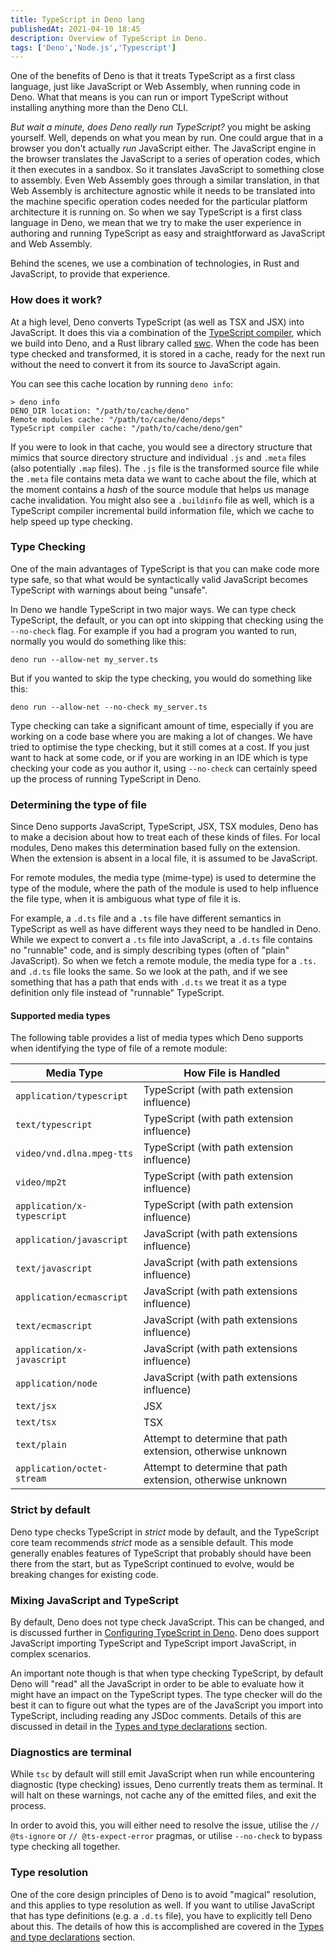 ```yaml
---
title: TypeScript in Deno lang
publishedAt: 2021-04-10 18:45
description: Overview of TypeScript in Deno.
tags: ['Deno','Node.js','Typescript']
---
```


One of the benefits of Deno is that it treats TypeScript as a first class
language, just like JavaScript or Web Assembly, when running code in Deno. What
that means is you can run or import TypeScript without installing anything more
than the Deno CLI.

_But wait a minute, does Deno really run TypeScript?_ you might be asking
yourself. Well, depends on what you mean by run. One could argue that in a
browser you don't actually _run_ JavaScript either. The JavaScript engine in the
browser translates the JavaScript to a series of operation codes, which it then
executes in a sandbox. So it translates JavaScript to something close to
assembly. Even Web Assembly goes through a similar translation, in that Web
Assembly is architecture agnostic while it needs to be translated into the
machine specific operation codes needed for the particular platform architecture
it is running on. So when we say TypeScript is a first class language in Deno,
we mean that we try to make the user experience in authoring and running
TypeScript as easy and straightforward as JavaScript and Web Assembly.

Behind the scenes, we use a combination of technologies, in Rust and JavaScript,
to provide that experience.

### How does it work?

At a high level, Deno converts TypeScript (as well as TSX and JSX) into
JavaScript. It does this via a combination of the
[TypeScript compiler](https://github.com/microsoft/TypeScript), which we build
into Deno, and a Rust library called [swc](https://swc.rs/). When the code has
been type checked and transformed, it is stored in a cache, ready for the next
run without the need to convert it from its source to JavaScript again.

You can see this cache location by running `deno info`:

```shell
> deno info
DENO_DIR location: "/path/to/cache/deno"
Remote modules cache: "/path/to/cache/deno/deps"
TypeScript compiler cache: "/path/to/cache/deno/gen"
```

If you were to look in that cache, you would see a directory structure that
mimics that source directory structure and individual `.js` and `.meta` files
(also potentially `.map` files). The `.js` file is the transformed source file
while the `.meta` file contains meta data we want to cache about the file, which
at the moment contains a _hash_ of the source module that helps us manage cache
invalidation. You might also see a `.buildinfo` file as well, which is a
TypeScript compiler incremental build information file, which we cache to help
speed up type checking.

### Type Checking

One of the main advantages of TypeScript is that you can make code more type
safe, so that what would be syntactically valid JavaScript becomes TypeScript
with warnings about being "unsafe".

In Deno we handle TypeScript in two major ways. We can type check TypeScript,
the default, or you can opt into skipping that checking using the `--no-check`
flag. For example if you had a program you wanted to run, normally you would do
something like this:

```
deno run --allow-net my_server.ts
```

But if you wanted to skip the type checking, you would do something like this:

```
deno run --allow-net --no-check my_server.ts
```

Type checking can take a significant amount of time, especially if you are
working on a code base where you are making a lot of changes. We have tried to
optimise the type checking, but it still comes at a cost. If you just want to
hack at some code, or if you are working in an IDE which is type checking your
code as you author it, using `--no-check` can certainly speed up the process of
running TypeScript in Deno.

### Determining the type of file

Since Deno supports JavaScript, TypeScript, JSX, TSX modules, Deno has to make a
decision about how to treat each of these kinds of files. For local modules,
Deno makes this determination based fully on the extension. When the extension
is absent in a local file, it is assumed to be JavaScript.

For remote modules, the media type (mime-type) is used to determine the type of
the module, where the path of the module is used to help influence the file
type, when it is ambiguous what type of file it is.

For example, a `.d.ts` file and a `.ts` file have different semantics in
TypeScript as well as have different ways they need to be handled in Deno. While
we expect to convert a `.ts` file into JavaScript, a `.d.ts` file contains no
"runnable" code, and is simply describing types (often of "plain" JavaScript).
So when we fetch a remote module, the media type for a `.ts.` and `.d.ts` file
looks the same. So we look at the path, and if we see something that has a path
that ends with `.d.ts` we treat it as a type definition only file instead of
"runnable" TypeScript.

#### Supported media types

The following table provides a list of media types which Deno supports when
identifying the type of file of a remote module:

| Media Type                 | How File is Handled                                         |
| -------------------------- | ----------------------------------------------------------- |
| `application/typescript`   | TypeScript (with path extension influence)                  |
| `text/typescript`          | TypeScript (with path extension influence)                  |
| `video/vnd.dlna.mpeg-tts`  | TypeScript (with path extension influence)                  |
| `video/mp2t`               | TypeScript (with path extension influence)                  |
| `application/x-typescript` | TypeScript (with path extension influence)                  |
| `application/javascript`   | JavaScript (with path extensions influence)                 |
| `text/javascript`          | JavaScript (with path extensions influence)                 |
| `application/ecmascript`   | JavaScript (with path extensions influence)                 |
| `text/ecmascript`          | JavaScript (with path extensions influence)                 |
| `application/x-javascript` | JavaScript (with path extensions influence)                 |
| `application/node`         | JavaScript (with path extensions influence)                 |
| `text/jsx`                 | JSX                                                         |
| `text/tsx`                 | TSX                                                         |
| `text/plain`               | Attempt to determine that path extension, otherwise unknown |
| `application/octet-stream` | Attempt to determine that path extension, otherwise unknown |

### Strict by default

Deno type checks TypeScript in _strict_ mode by default, and the TypeScript core
team recommends _strict_ mode as a sensible default. This mode generally enables
features of TypeScript that probably should have been there from the start, but
as TypeScript continued to evolve, would be breaking changes for existing code.

### Mixing JavaScript and TypeScript

By default, Deno does not type check JavaScript. This can be changed, and is
discussed further in [Configuring TypeScript in Deno](./configuration.md). Deno
does support JavaScript importing TypeScript and TypeScript import JavaScript,
in complex scenarios.

An important note though is that when type checking TypeScript, by default Deno
will "read" all the JavaScript in order to be able to evaluate how it might have
an impact on the TypeScript types. The type checker will do the best it can to
figure out what the types are of the JavaScript you import into TypeScript,
including reading any JSDoc comments. Details of this are discussed in detail in
the [Types and type declarations](./types.md) section.

### Diagnostics are terminal

While `tsc` by default will still emit JavaScript when run while encountering
diagnostic (type checking) issues, Deno currently treats them as terminal. It
will halt on these warnings, not cache any of the emitted files, and exit the
process.

In order to avoid this, you will either need to resolve the issue, utilise the
`// @ts-ignore` or `// @ts-expect-error` pragmas, or utilise `--no-check` to
bypass type checking all together.

### Type resolution

One of the core design principles of Deno is to avoid "magical" resolution, and
this applies to type resolution as well. If you want to utilise JavaScript that
has type definitions (e.g. a `.d.ts` file), you have to explicitly tell Deno
about this. The details of how this is accomplished are covered in the
[Types and type declarations](./types.md) section.